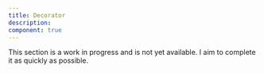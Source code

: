 ```yaml
---
title: Decorator
description:
component: true
---
```


This section is a work in progress and is not yet available. I aim to complete it as quickly as possible.
